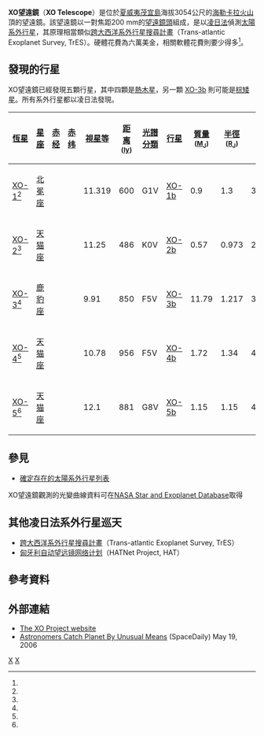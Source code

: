 '''XO望遠鏡'''（'''XO Telescope'''）是位於[[夏威夷|夏威夷]][[茂宜島|茂宜島]]海拔3054公尺的[[海勒卡拉火山|海勒卡拉火山]]頂的望遠鏡。該望遠鏡以一對焦距200 mm的[[望遠鏡頭|望遠鏡頭]]組成，是以[[系外行星偵測法#凌日法|凌日法]]偵測[[太陽系外行星|太陽系外行星]]，其原理相當類似[[跨大西洋系外行星搜尋計畫|跨大西洋系外行星搜尋計畫]]（Trans-atlantic Exoplanet Survey, TrES）。硬體花費為六萬美金，相關軟體花費則要少得多<ref name="McCullough2005"/>。

==發現的行星==
XO望遠鏡已經發現五顆行星，其中四顆是[[熱木星|熱木星]]，另一顆 [[XO-3b|XO-3b]] 則可能是[[棕矮星|棕矮星]]。所有系外行星都以凌日法發現。
{| class="toccolours sortable" border=1 cellspacing=0 cellpadding=2 align=center style="text-align:center; border-collapse:collapse; margin-left: 0; margin-right: 0;"
|- bgcolor="#a0b0ff"
! [[恆星|恆星]]
! [[星座|星座]]
! [[赤经|赤经]]
! [[赤纬|赤纬]]
! [[星等|視星等]]
! [[宇宙距离尺度|距离]] <small>([[光年|ly]])</small>
! [[恒星光谱|光譜分類]]
! [[行星|行星]]
! [[質量|質量]]<br /><small>([[木星質量|M<sub>J</sub>]])</small>
! [[半徑|半徑]]<br/><small>([[木星|R<sub>J</sub>]])</small>
! [[轨道周期|轨道周期]]<br /><small>([[日|d]])</small>
! [[半長軸|軌道半長軸]]<br /><small>([[天文單位|AU]])</small>
! [[軌道離心率|軌道離心率]]
! [[軌道傾角|軌道傾角]]<br /><small>([[角度|°]])</small>
! 發現年
|-
| [[XO-1_(恆星)|XO-1]]<ref name="McCullough2006"/> || [[北冕座|北冕座]] || {{RA|16|02|12}} || {{DEC|+28|10|11}} || 11.319 || 600 || G1V
| [[XO-1b|XO-1b]] || 0.9 || 1.3 || 3.941534 || 0.0488 || 0 || 87.7 || 2006
|-
| [[XO-2|XO-2]]<ref name="Burke2007"/> || [[天猫座|天猫座]] || {{RA|07|48|07}} || {{DEC|+50|13|33}} || 11.25 || 486 || K0V
| [[XO-2b|XO-2b]] || 0.57 || 0.973 || 2.615838 || 0.0369 || 0 || 88.58 || 2007
|-
| [[XO-3|XO-3]]<ref name="Krull2008"/> || [[鹿豹座|鹿豹座]] || {{RA|04|21|53}} || {{DEC|+57|49|01}} || 9.91 || 850 || F5V
| [[XO-3b|XO-3b]] || 11.79 || 1.217 || 3.1915239 || 0.0454 || 0.26 || 84.2 || 2007
|-
| [[XO-4|XO-4]]<ref name="McCullough2008"/> || [[天猫座|天猫座]] || {{RA|07|21|33.1657}} || {{DEC|+58|16|05.005}} || 10.78 || 956 || F5V
| [[XO-4b|XO-4b]] || 1.72 || 1.34 || 4.12502 || 0.0555 || 0.0024 || 88.7 || 2008
|-
| [[XO-5|XO-5]]<ref name="Burke2008"/> || [[天猫座|天猫座]] || {{RA|07|46|51.959}} || {{DEC|+39|05|40.47}} || 12.1 || 881 || G8V
| [[XO-5b|XO-5b]] || 1.15 || 1.15 || 4.187732 || 0.0508 || 0.0029 || 86.8 || 2008
|}

==參見==
* [[確定存在的太陽系外行星列表|確定存在的太陽系外行星列表]]
XO望遠鏡觀測的光變曲線資料可在[[NASA_Star_and_Exoplanet_Database|NASA Star and Exoplanet Database]]取得

==其他凌日法系外行星巡天==
* [[跨大西洋系外行星搜尋計畫|跨大西洋系外行星搜尋計畫]]（Trans-atlantic Exoplanet Survey, TrES）
* [[匈牙利自动望远镜网络计划|匈牙利自动望远镜网络计划]]（HATNet Project, HAT）

==參考資料==
{{Reflist|colwidth=30em|refs=

<ref name="Burke2007">{{cite journal | title=XO-2b: Transiting Hot Jupiter in a Metal-rich Common Proper Motion Binary | url=http://iopscience.iop.org/0004-637X/671/2/2115/fulltext/ | last1=Burke | first1=Christopher J. | last2=McCullough | first2=P. R. | last3=Valenti | first3=Jeff A. | last4=Johns‐krull | first4=Christopher M. | last5=Janes | first5=Kenneth A. | last6=Heasley | first6=J. N. | last7=Summers | first7=F. J. | last8=Stys | first8=J. E. | last9=Bissinger | first9=R. | display-authors=1 | journal=The Astrophysical Journal | year=2007 | volume=671 | issue=2 | pages=2115–2128 | arxiv=0705.0003 | bibcode=2007ApJ...671.2115B | doi=10.1086/523087 | access-date=2012-03-09 | archive-date=2014-06-28 | archive-url=https://web.archive.org/web/20140628193204/http://iopscience.iop.org/0004-637X/671/2/2115/fulltext/ | dead-url=no }}</ref>

<ref name="Burke2008">{{cite journal | title=XO-5b: A Transiting Jupiter-sized Planet with a 4 day Period | url=http://iopscience.iop.org/0004-637X/686/2/1331/fulltext/ | last1=Burke | first1=Christopher J. | last2=McCullough | first2=P. R. | last3=Valenti | first3=Jeff A. | last4=Long | first4=Doug | last5=Johns‐Krull | first5=Christopher M. | last6=Machalek | first6=P. | last7=Janes | first7=Kenneth A. | last8=Taylor | first8=B. | last9=Fleenor | first9=Michael L. | display-authors=1 | journal=The Astrophysical Journal | year=2008 | volume=686 | issue=2 | pages=1331–1340 | arxiv=0805.2399 | bibcode=2008ApJ...686.1331B | doi=10.1086/591497 | access-date=2012-03-09 | archive-date=2020-01-25 | archive-url=https://web.archive.org/web/20200125051444/http://iopscience.iop.org/0004-637X/686/2/1331/fulltext/ | dead-url=no }}</ref>

<ref name="Krull2008"> {{cite journal | title=XO-3b: A Massive Planet in an Eccentric Orbit Transiting an F5V Star | url=http://iopscience.iop.org/0004-637X/677/1/657/fulltext | last1=Johns-Krull | first1=Christopher M. | last2=McCullough | first2=Peter R. | last3=Burke | first3=Christopher J. | last4=Valenti | first4=Jeff A. | last5=Janes | first5=K. A. | last6=Heasley | first6=J. N. | last7=Prato | first7=L. | last8=Bissinger | first8=R. | last9=Fleenor | first9=M. | display-authors=1 | journal=The Astrophysical Journal | year=2008 | volume=677 | issue=1 | pages=657–670 | arxiv=0712.4283 | bibcode=2008ApJ...677..657J | doi=10.1086/528950 }}</ref>

<ref name="McCullough2005"> {{cite journal | title=The XO Project: Searching for Transiting Extrasolar Planet Candidates | url=http://www.jstor.org/stable/10.1086/432024 | last1=McCullough | first1=P. R. | last2=Stys | first2=J. E. | last3=Valenti | first3=J. A. | last4=Fleming | first4=S. W. | last5=Janes | first5=K. A. | last6=Heasley | first6=J. N. | display-authors=1 | journal=Publications of the Astronomical Society of the Pacific | year=2005 | volume=117 | issue=834 | pages=783–795 | arxiv=astro-ph/0505560 | bibcode=2005PASP..117..783M | doi=10.1086/432024 }}</ref>

<ref name="McCullough2006">{{cite journal | title=A Transiting Planet of a Sun-like Star | url=http://iopscience.iop.org/0004-637X/648/2/1228/fulltext/ | last1=McCullough | first1=P. R. | last2=Stys | first2=J. E. | last3=Valenti | first3=Jeff A. | last4=Johns‐krull | first4=C. M. | last5=Janes | first5=K. A. | last6=Heasley | first6=J. N. | last7=Bye | first7=B. A. | last8=Dodd | first8=C. | last9=Fleming | first9=S. W. | display-authors=1 | journal=The Astrophysical Journal | year=2006 | volume=648 | issue=2 | pages=1228–1238 | arxiv=astro-ph/0605414 | bibcode=2006ApJ...648.1228M | doi=10.1086/505651 | access-date=2012-03-09 | archive-date=2014-06-28 | archive-url=https://web.archive.org/web/20140628193033/http://iopscience.iop.org/0004-637X/648/2/1228/fulltext/ | dead-url=no }}</ref>

<ref name="McCullough2008"> {{cite journal | title=XO-4b: An Extrasolar Planet Transiting an F5V Star | last1=McCullough | first1=P. R. | last2=Burke | first2=Christopher J. | last3=Valenti | first3=Jeff A. | last4=Long | first4=Doug | last5=Johns-Krull | first5=Christopher M. | last6=Machalek | first6=P. | last7=Janes | first7=K. A. | last8=Taylor | first8=B. | last9=Gregorio | first9=J. | display-authors=1 | year=2008 | arxiv=0805.2921 | bibcode=2008arXiv0805.2921M }}</ref>

}}

==外部連結==
* [http://www-int.stsci.edu/~pmcc/xo/ The XO Project website] {{Webarchive|url=http://webarchive.loc.gov/all/20110206141441/http%3A//www%2Dint.stsci.edu/%7Epmcc/xo/ |date=2011-02-06 }}
* [http://www.spacedaily.com/reports/Astronomers_Catch_Planet_By_Unusual_Means.html Astronomers Catch Planet By Unusual Means] {{Wayback|url=http://www.spacedaily.com/reports/Astronomers_Catch_Planet_By_Unusual_Means.html |date=20210219041429 }} (SpaceDaily) May 19, 2006

{{DEFAULTSORT:Xo Telescope}}
[[Category:望遠鏡|X]]
[[Category:系外行星巡天項目|X]]